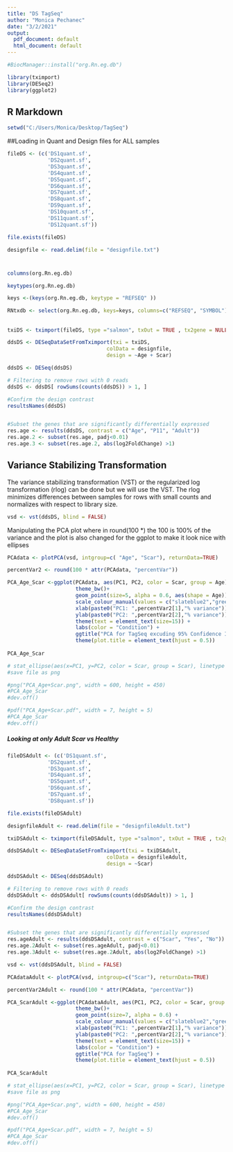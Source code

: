 ---
title: "DS TagSeq"
author: "Monica Pechanec"
date: "3/2/2021"
output:
  pdf_document: default
  html_document: default
---

```{r setup, include=FALSE}

#BiocManager::install("org.Rn.eg.db")

library(tximport)
library(DESeq2)
library(ggplot2)

```

## R Markdown

```{r Set Working Directory, include = T}
setwd("C:/Users/Monica/Desktop/TagSeq")

```


##Loading in Quant and Design files for ALL samples

```{r Quant and Design Files, include = T}

fileDS <- (c('DS1quant.sf',
             'DS2quant.sf',
             'DS3quant.sf',
             'DS4quant.sf',
             'DS5quant.sf',
             'DS6quant.sf',
             'DS7quant.sf',
             'DS8quant.sf',
             'DS9quant.sf',
             'DS10quant.sf',
             'DS11quant.sf',
             'DS12quant.sf'))

file.exists(fileDS)

designfile <- read.delim(file = "designfile.txt")

```

#
```{r tx2gene, eval=FALSE, include=FALSE}
columns(org.Rn.eg.db)

keytypes(org.Rn.eg.db)

keys <-(keys(org.Rn.eg.db, keytype = "REFSEQ" ))

RNtxdb <- select(org.Rn.eg.db, keys=keys, columns=c("REFSEQ", "SYMBOL"), keytype = "REFSEQ")
```

##

```{r tximport and DESeq2}

txiDS <- tximport(fileDS, type ="salmon", txOut = TRUE , tx2gene = NULL)

ddsDS <- DESeqDataSetFromTximport(txi = txiDS,
                                colData = designfile,
                                design = ~Age + Scar)

ddsDS <- DESeq(ddsDS)

# Filtering to remove rows with 0 reads
ddsDS <- ddsDS[ rowSums(counts(ddsDS)) > 1, ] 

#Confirm the design contrast
resultsNames(ddsDS)


#Subset the genes that are significantly differentially expressed
res.age <- results(ddsDS, contrast = c("Age", "P11", "Adult"))
res.age.2 <- subset(res.age, padj<0.01) 
res.age.3 <- subset(res.age.2, abs(log2FoldChange) >1)


```

## Variance Stabilizing Transformation

The variance stabilizing transformation (VST) or the regularized log transformation (rlog) can be done but we will use the VST. The rlog minimizes differences between samples for rows with small counts and normalizes with respect to library size.  


```{r VST}

vsd <- vst(ddsDS, blind = FALSE)

```



Manipulating the PCA plot where in round(100 *) the 100 is 100% of the variance and the plot is also changed for the ggplot to make it look nice with ellipses

```{r Plotting PCA for Visualizing Age and Cell Type, fig.width=8, fig.height=6}


PCAdata <- plotPCA(vsd, intgroup=c( "Age", "Scar"), returnData=TRUE)

percentVar2 <- round(100 * attr(PCAdata, "percentVar"))

PCA_Age_Scar <-ggplot(PCAdata, aes(PC1, PC2, color = Scar, group = Age))+ 
                      theme_bw()+
                      geom_point(size=5, alpha = 0.6, aes(shape = Age)) + 
                      scale_colour_manual(values = c("slateblue2","green4", "darkorange1", "gray16"),                          breaks=c("P11","Adult","Yes", "No"))+
                      xlab(paste0("PC1: ",percentVar2[1],"% variance")) +
                      ylab(paste0("PC2: ",percentVar2[2],"% variance")) +
                      theme(text = element_text(size=15)) + 
                      labs(color = "Condition") + 
                      ggtitle("PCA for TagSeq excuding 95% Confidence Interval Ellipse") +
                      theme(plot.title = element_text(hjust = 0.5))
  
PCA_Age_Scar

# stat_ellipse(aes(x=PC1, y=PC2, color = Scar, group = Scar), linetype = 2, size =1)+
#save file as png

#png("PCA_Age+Scar.png", width = 600, height = 450)
#PCA_Age_Scar
#dev.off()

#pdf("PCA_Age+Scar.pdf", width = 7, height = 5)
#PCA_Age_Scar
#dev.off()

```


##### Looking at only Adult Scar vs Healthy

```{r Quant and Design Files Adult, include = T}

fileDSAdult <- (c('DS1quant.sf',
             'DS2quant.sf',
             'DS3quant.sf',
             'DS4quant.sf',
             'DS5quant.sf',
             'DS6quant.sf',
             'DS7quant.sf',
             'DS8quant.sf'))

file.exists(fileDSAdult)

designfileAdult <- read.delim(file = "designfileAdult.txt")


```


```{r tximport and DESeq2 Adult}

txiDSAdult <- tximport(fileDSAdult, type ="salmon", txOut = TRUE , tx2gene = NULL)

ddsDSAdult <- DESeqDataSetFromTximport(txi = txiDSAdult,
                                colData = designfileAdult,
                                design = ~Scar)

ddsDSAdult <- DESeq(ddsDSAdult)

# Filtering to remove rows with 0 reads
ddsDSAdult <- ddsDSAdult[ rowSums(counts(ddsDSAdult)) > 1, ] 

#Confirm the design contrast
resultsNames(ddsDSAdult)


#Subset the genes that are significantly differentially expressed
res.ageAdult <- results(ddsDSAdult, contrast = c("Scar", "Yes", "No"))
res.age.2Adult <- subset(res.ageAdult, padj<0.01) 
res.age.3Adult <- subset(res.age.2Adult, abs(log2FoldChange) >1)


```


```{r VST Adult}

vsd <- vst(ddsDSAdult, blind = FALSE)

```


```{r Plotting PCA for Visualizing Age and Cell Type Adult, fig.width=8, fig.height=6}


PCAdataAdult <- plotPCA(vsd, intgroup=c("Scar"), returnData=TRUE)

percentVar2Adult <- round(100 * attr(PCAdata, "percentVar"))

PCA_ScarAdult <-ggplot(PCAdataAdult, aes(PC1, PC2, color = Scar, group = Scar))+ 
                      theme_bw()+
                      geom_point(size=7, alpha = 0.6) + 
                      scale_colour_manual(values = c("slateblue2","green4", "darkorange1", "gray16"),                          breaks=c("P11","Adult","Yes", "No"))+
                      xlab(paste0("PC1: ",percentVar2[1],"% variance")) +
                      ylab(paste0("PC2: ",percentVar2[2],"% variance")) +
                      theme(text = element_text(size=15)) + 
                      labs(color = "Condition") + 
                      ggtitle("PCA for TagSeq") +
                      theme(plot.title = element_text(hjust = 0.5))
  
PCA_ScarAdult

# stat_ellipse(aes(x=PC1, y=PC2, color = Scar, group = Scar), linetype = 2, size =1)+
#save file as png

#png("PCA_Age+Scar.png", width = 600, height = 450)
#PCA_Age_Scar
#dev.off()

#pdf("PCA_Age+Scar.pdf", width = 7, height = 5)
#PCA_Age_Scar
#dev.off()
```



